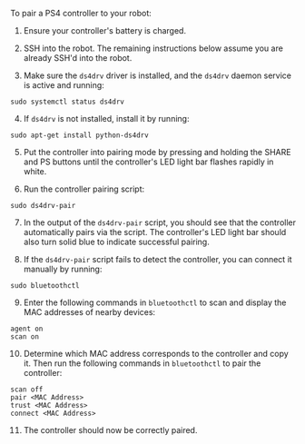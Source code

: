 To pair a PS4 controller to your robot:

1. Ensure your controller's battery is charged.

2. SSH into the robot. The remaining instructions below assume you are already SSH'd into the robot.

3. Make sure the `ds4drv` driver is installed, and the `ds4drv` daemon service is active and running:

```
sudo systemctl status ds4drv
```

4. If `ds4drv` is not installed, install it by running:

```
sudo apt-get install python-ds4drv
```

5. Put the controller into pairing mode by pressing and holding the SHARE and PS buttons until the controller's LED light bar flashes rapidly in white. 

6. Run the controller pairing script:

```
sudo ds4drv-pair
```

7. In the output of the `ds4drv-pair` script, you should see that the controller automatically pairs via the script. The controller's LED light bar should also turn solid blue to indicate successful pairing.

8. If the `ds4drv-pair` script fails to detect the controller, you can connect it manually by running:

```
sudo bluetoothctl
```

9. Enter the following commands in `bluetoothctl` to scan and display the MAC addresses of nearby devices:

```
agent on
scan on
```

10. Determine which MAC address corresponds to the controller and copy it. Then run the following commands in `bluetoothctl` to pair the controller:

```
scan off
pair <MAC Address>
trust <MAC Address>
connect <MAC Address>
```

11. The controller should now be correctly paired.
